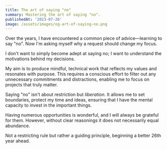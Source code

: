 ```yaml
---
title: The art of saying "no"
summary: Mastering the art of saying "no".
publishedAt: '2023-07-26'
image: /assets/images/og-art-of-saying-no.png
---
```


Over the years, I have encountered a common piece of advice—learning to say "no". Now I'm asking myself why a request should change my focus.

I don't want to simply become adept at saying no; I want to understand the motivations behind my decisions.

My aim is to produce mindful, technical work that reflects my values and resonates with purpose. This requires a conscious effort to filter out any unnecessary commitments and distractions, enabling me to focus on projects that truly matter.

Saying "no" isn't about restriction but _liberation_. It allows me to set boundaries, protect my time and ideas, ensuring that I have the mental capacity to invest in the important things.

Having numerous opportunities is wonderful, and I will always be grateful for them. However, without clear reasonings it does not necessarily equal abundance.

Not a restricting rule but rather a guiding principle, beginning a better 26th year ahead.
